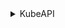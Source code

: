 <details>
<summary>KubeAPI</summary>

```bash
mkdir -p ${BASE_K8S_PATH}/manifests
cat <<EOF > ${BASE_K8S_PATH}/manifests/kube-apiserver.yaml
apiVersion: v1
kind: Pod
metadata:
  annotations:
    kubeadm.kubernetes.io/kube-apiserver.advertise-address.endpoint: ${LOCAL_ADDRESS}:${KUBE_APISERVER_PORT}
  creationTimestamp: null
  labels:
    component: kube-apiserver
    tier: control-plane
  name: kube-apiserver
  namespace: kube-system
spec:
  containers:
  - command:
    - kube-apiserver
    - --advertise-address=${LOCAL_ADDRESS}
    - --allow-privileged=true
    - --authorization-mode=Node,RBAC
    - --bind-address=0.0.0.0
    - --client-ca-file=${KUBERNETES_CA_CRT_PATH}
    - --enable-admission-plugins=NodeRestriction
    - --enable-bootstrap-token-auth=true
    - --etcd-cafile=${ETCD_CA_CRT_PATH}
    - --etcd-certfile=${KUBERNETES_ETCD_CLIENT_CRT_PATH}
    - --etcd-keyfile=${KUBERNETES_ETCD_CLIENT_KEY_PATH}
    - --etcd-servers=${ETCD_SERVERS}
    - --kubelet-client-certificate=${KUBERNETES_KUBELET_CLIENT_CRT_PATH}
    - --kubelet-client-key=${KUBERNETES_KUBELET_CLIENT_KEY_PATH}
    - --kubelet-preferred-address-types=InternalIP,ExternalIP,Hostname
    - --proxy-client-cert-file=${KUBERNETES_FRONT_PROXY_CLIENT_CRT_PATH}
    - --proxy-client-key-file=${KUBERNETES_FRONT_PROXY_CLIENT_KEY_PATH}
    - --requestheader-allowed-names=front-proxy-client
    - --requestheader-client-ca-file=${FRONT_PROXY_CA_CRT_PATH}
    - --requestheader-extra-headers-prefix=X-Remote-Extra-
    - --requestheader-group-headers=X-Remote-Group
    - --requestheader-username-headers=X-Remote-User
    - --secure-port=${KUBE_APISERVER_PORT}
    - --service-account-issuer=https://kubernetes.default.svc.${BASE_CLUSTER_DOMAIN}
    - --service-account-key-file=${KUBERNETES_SERVICE_ACCOUNT_CRT_PATH}
    - --service-account-signing-key-file=${KUBERNETES_SERVICE_ACCOUNT_KEY_PATH}
    - --service-cluster-ip-range=${SERVICE_CIDR}
    - --tls-cert-file=${KUBERNETES_SERVER_CRT_PATH}
    - --tls-private-key-file=${KUBERNETES_SERVER_KEY_PATH}
    image: k8s.gcr.io/kube-apiserver:${KUBERNETES_VERSION}
    imagePullPolicy: IfNotPresent
    livenessProbe:
      failureThreshold: 8
      httpGet:
        host: ${LOCAL_ADDRESS}
        path: /livez
        port: ${KUBE_APISERVER_PORT}
        scheme: HTTPS
      initialDelaySeconds: 10
      periodSeconds: 10
      timeoutSeconds: 15
    name: kube-apiserver
    readinessProbe:
      failureThreshold: 3
      httpGet:
        host: ${LOCAL_ADDRESS}
        path: /readyz
        port: ${KUBE_APISERVER_PORT}
        scheme: HTTPS
      periodSeconds: 1
      timeoutSeconds: 15
    resources:
      requests:
        cpu: 250m
    startupProbe:
      failureThreshold: 24
      httpGet:
        host: ${LOCAL_ADDRESS}
        path: /livez
        port: ${KUBE_APISERVER_PORT}
        scheme: HTTPS
      initialDelaySeconds: 10
      periodSeconds: 10
      timeoutSeconds: 15
    volumeMounts:
    - mountPath: /etc/ssl/certs
      name: ca-certs
      readOnly: true
    - mountPath: /etc/ca-certificates
      name: etc-ca-certificates
      readOnly: true
    - mountPath: /var/log/kubernetes/audit/
      name: k8s-audit
    - mountPath: ${BASE_K8S_PATH}/pki
      name: pki
      readOnly: true
    - mountPath: /usr/local/share/ca-certificates
      name: usr-local-share-ca-certificates
      readOnly: true
    - mountPath: /usr/share/ca-certificates
      name: usr-share-ca-certificates
      readOnly: true
  hostNetwork: true
  priorityClassName: system-node-critical
  securityContext:
    seccompProfile:
      type: RuntimeDefault
  volumes:
  - hostPath:
      path: /etc/ssl/certs
      type: DirectoryOrCreate
    name: ca-certs
  - hostPath:
      path: /etc/ca-certificates
      type: DirectoryOrCreate
    name: etc-ca-certificates
  - hostPath:
      path: /var/log/kubernetes/audit/
      type: DirectoryOrCreate
    name: k8s-audit
  - hostPath:
      path: ${BASE_K8S_PATH}/pki/
      type: DirectoryOrCreate
    name: pki
  - hostPath:
      path: /usr/local/share/ca-certificates
      type: DirectoryOrCreate
    name: usr-local-share-ca-certificates
  - hostPath:
      path: /usr/share/ca-certificates
      type: DirectoryOrCreate
    name: usr-share-ca-certificates
status: {}
EOF
```

</details>